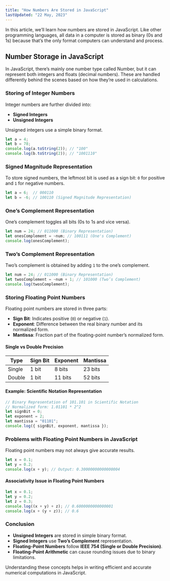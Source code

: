 ```yaml
---
title: "How Numbers Are Stored in JavaScript"
lastUpdated: "22 May, 2023"
---
```



In this article, we’ll learn how numbers are stored in JavaScript. Like other programming languages, all data in a computer is stored as binary (0s and 1s) because that’s the only format computers can understand and process.

## Number Storage in JavaScript

In JavaScript, there’s mainly one number type called Number, but it can represent both integers and floats (decimal numbers). These are handled differently behind the scenes based on how they’re used in calculations.
### Storing of Integer Numbers

Integer numbers are further divided into:

- **Signed Integers**
- **Unsigned Integers**

Unsigned integers use a simple binary format.

```js
let a = 4;
let b = 78;
console.log(a.toString(2)); // "100"
console.log(b.toString(2)); // "1001110"
```

### Signed Magnitude Representation

To store signed numbers, the leftmost bit is used as a sign bit: `0` for positive and `1` for negative numbers.

```js
let a = 6;  // 000110
let b = -6; // 100110 (Signed Magnitude Representation)
```

### One’s Complement Representation

One’s complement toggles all bits (0s to 1s and vice versa).

```js
let num = 24; // 011000 (Binary Representation)
let onesComplement = ~num; // 100111 (One's Complement)
console.log(onesComplement);
```

### Two’s Complement Representation

Two’s complement is obtained by adding `1` to the one’s complement.

```js
let num = 24; // 011000 (Binary Representation)
let twosComplement = ~num + 1; // 101000 (Two’s Complement)
console.log(twosComplement);
```

### Storing Floating Point Numbers

Floating point numbers are stored in three parts:

- **Sign Bit**: Indicates positive (`0`) or negative (`1`).
- **Exponent**: Difference between the real binary number and its normalized form.
- **Mantissa**: Fraction part of the floating-point number’s normalized form.

#### Single vs Double Precision

| Type   | Sign Bit | Exponent | Mantissa |
|--------|----------|-----------|-----------|
| Single | 1 bit   | 8 bits    | 23 bits   |
| Double | 1 bit   | 11 bits   | 52 bits   |

#### Example: Scientific Notation Representation

```js
// Binary Representation of 101.101 in Scientific Notation
// Normalized form: 1.01101 * 2^2
let signBit = 0;
let exponent = 2;
let mantissa = "01101";
console.log({ signBit, exponent, mantissa });
```

### Problems with Floating Point Numbers in JavaScript

Floating point numbers may not always give accurate results.

```js
let x = 0.1;
let y = 0.2;
console.log(x + y); // Output: 0.30000000000000004
```

#### Associativity Issue in Floating Point Numbers

```js
let x = 0.1;
let y = 0.2;
let z = 0.3;
console.log((x + y) + z); // 0.6000000000000001
console.log(x + (y + z)); // 0.6
```

### Conclusion

- **Unsigned Integers** are stored in simple binary format.
- **Signed Integers** use **Two’s Complement** representation.
- **Floating-Point Numbers** follow **IEEE 754 (Single or Double Precision)**.
- **Floating-Point Arithmetic** can cause rounding issues due to binary limitations.

Understanding these concepts helps in writing efficient and accurate numerical computations in JavaScript.
